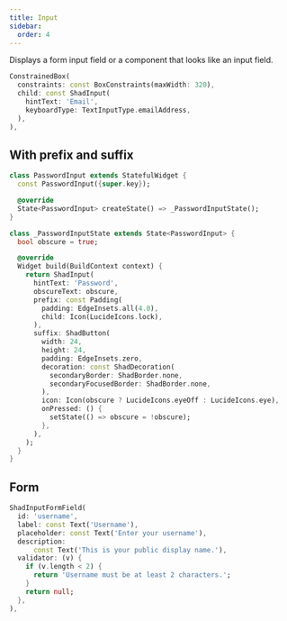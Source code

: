 ```yaml
---
title: Input
sidebar:
  order: 4
---
```



Displays a form input field or a component that looks like an input field.

<Preview src="input?style=email">

```dart
ConstrainedBox(
  constraints: const BoxConstraints(maxWidth: 320),
  child: const ShadInput(
    hintText: 'Email',
    keyboardType: TextInputType.emailAddress,
  ),
),
```

</Preview>

## With prefix and suffix

<Preview src="input?style=password">

```dart
class PasswordInput extends StatefulWidget {
  const PasswordInput({super.key});

  @override
  State<PasswordInput> createState() => _PasswordInputState();
}

class _PasswordInputState extends State<PasswordInput> {
  bool obscure = true;

  @override
  Widget build(BuildContext context) {
    return ShadInput(
      hintText: 'Password',
      obscureText: obscure,
      prefix: const Padding(
        padding: EdgeInsets.all(4.0),
        child: Icon(LucideIcons.lock),
      ),
      suffix: ShadButton(
        width: 24,
        height: 24,
        padding: EdgeInsets.zero,
        decoration: const ShadDecoration(
          secondaryBorder: ShadBorder.none,
          secondaryFocusedBorder: ShadBorder.none,
        ),
        icon: Icon(obscure ? LucideIcons.eyeOff : LucideIcons.eye),
        onPressed: () {
          setState(() => obscure = !obscure);
        },
      ),
    );
  }
}
```

</Preview>

## Form

<Preview src="form?style=inputField" minHeight="300px">

```dart
ShadInputFormField(
  id: 'username',
  label: const Text('Username'),
  placeholder: const Text('Enter your username'),
  description:
      const Text('This is your public display name.'),
  validator: (v) {
    if (v.length < 2) {
      return 'Username must be at least 2 characters.';
    }
    return null;
  },
),
```

</Preview>
